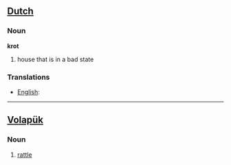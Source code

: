 ==[[Dutch]]==

=== Noun ===

'''krot'''

# house that is in a bad state

=== Translations ===
*[[English]]: [[]]

----

==[[Volapük]]== 
=== Noun === 
# [[rattle]]